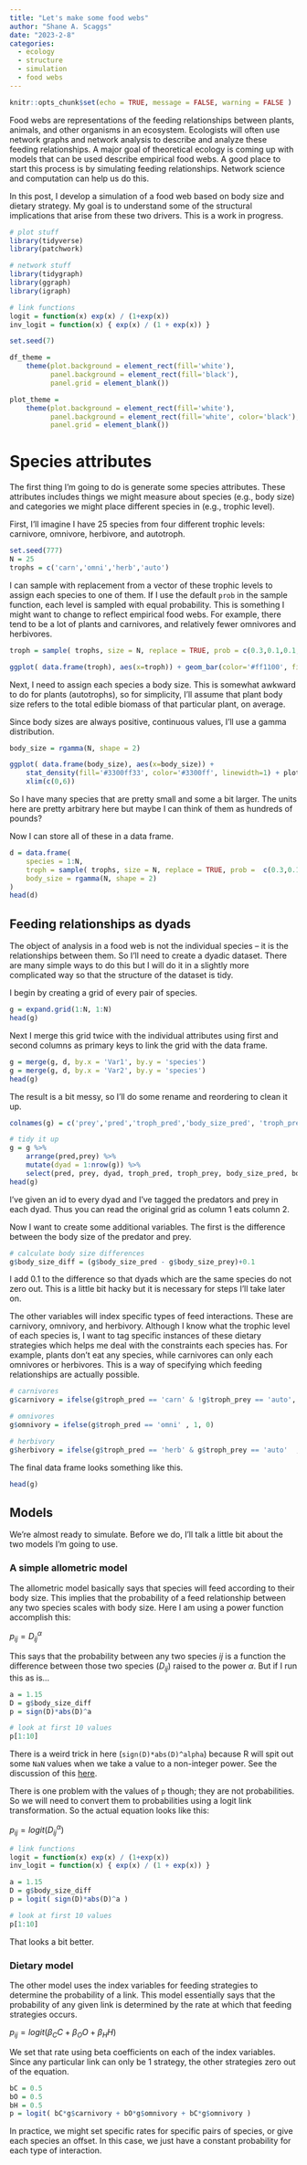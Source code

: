 ```yaml
---
title: "Let's make some food webs"
author: "Shane A. Scaggs"
date: "2023-2-8"
categories: 
  - ecology
  - structure
  - simulation
  - food webs
---
```


```r
knitr::opts_chunk$set(echo = TRUE, message = FALSE, warning = FALSE )
```

Food webs are representations of the feeding relationships between plants, animals, and other organisms in an ecosystem. Ecologists will often use network graphs and network analysis to describe and analyze these feeding relationships. A major goal of theoretical ecology is coming up with models that can be used describe empirical food webs. A good place to start this process is by simulating feeding relationships. Network science and computation can help us do this.

In this post, I develop a simulation of a food web based on body size and dietary strategy. My goal is to understand some of the structural implications that arise from these two drivers. This is a work in progress.

```r
# plot stuff
library(tidyverse)
library(patchwork)

# network stuff
library(tidygraph)
library(ggraph)
library(igraph)

# link functions 
logit = function(x) exp(x) / (1+exp(x))
inv_logit = function(x) { exp(x) / (1 + exp(x)) }

set.seed(7)

df_theme =   
    theme(plot.background = element_rect(fill='white'), 
          panel.background = element_rect(fill='black'), 
          panel.grid = element_blank())

plot_theme =   
    theme(plot.background = element_rect(fill='white'), 
          panel.background = element_rect(fill='white', color='black'), 
          panel.grid = element_blank())
```

# Species attributes

The first thing I'm going to do is generate some species attributes. These attributes includes things we might measure about species (e.g., body size) and categories we might place different species in (e.g., trophic level).

First, I'll imagine I have 25 species from four different trophic levels: carnivore, omnivore, herbivore, and autotroph.

```r
set.seed(777)
N = 25
trophs = c('carn','omni','herb','auto')
```

I can sample with replacement from a vector of these trophic levels to assign each species to one of them. If I use the default `prob` in the sample function, each level is sampled with equal probability. This is something I might want to change to reflect empirical food webs. For example, there tend to be a lot of plants and carnivores, and relatively fewer omnivores and herbivores.

```r
troph = sample( trophs, size = N, replace = TRUE, prob = c(0.3,0.1,0.1,0.5) )
```

```r
ggplot( data.frame(troph), aes(x=troph)) + geom_bar(color='#ff1100', fill='#ff110033', size=1, width=0.5) + plot_theme
```

Next, I need to assign each species a body size. This is somewhat awkward to do for plants (autotrophs), so for simplicity, I'll assume that plant body size refers to the total edible biomass of that particular plant, on average.

Since body sizes are always positive, continuous values, I'll use a gamma distribution.

```r
body_size = rgamma(N, shape = 2)
```

```r
ggplot( data.frame(body_size), aes(x=body_size)) + 
    stat_density(fill='#3300ff33', color='#3300ff', linewidth=1) + plot_theme + 
    xlim(c(0,6))

```

So I have many species that are pretty small and some a bit larger. The units here are pretty arbitrary here but maybe I can think of them as hundreds of pounds?

Now I can store all of these in a data frame.

```r
d = data.frame(
    species = 1:N, 
    troph = sample( trophs, size = N, replace = TRUE, prob =  c(0.3,0.1,0.1,0.5) ), 
    body_size = rgamma(N, shape = 2)
)
head(d)
```

## Feeding relationships as dyads

The object of analysis in a food web is not the individual species -- it is the relationships between them. So I'll need to create a dyadic dataset. There are many simple ways to do this but I will do it in a slightly more complicated way so that the structure of the dataset is tidy.

I begin by creating a grid of every pair of species.

```r
g = expand.grid(1:N, 1:N)
head(g)
```

Next I merge this grid twice with the individual attributes using first and second columns as primary keys to link the grid with the data frame.

```r
g = merge(g, d, by.x = 'Var1', by.y = 'species')
g = merge(g, d, by.x = 'Var2', by.y = 'species')
head(g)
```

The result is a bit messy, so I'll do some rename and reordering to clean it up.

```r
colnames(g) = c('prey','pred','troph_pred','body_size_pred', 'troph_prey', 'body_size_prey')

# tidy it up 
g = g %>% 
    arrange(pred,prey) %>%
    mutate(dyad = 1:nrow(g)) %>%
    select(pred, prey, dyad, troph_pred, troph_prey, body_size_pred, body_size_prey) 
head(g)
```

I've given an id to every dyad and I've tagged the predators and prey in each dyad. Thus you can read the original grid as column 1 eats column 2.

Now I want to create some additional variables. The first is the difference between the body size of the predator and prey.

```r
# calculate body size differences 
g$body_size_diff = (g$body_size_pred - g$body_size_prey)+0.1 
```

I add 0.1 to the difference so that dyads which are the same species do not zero out. This is a little bit hacky but it is necessary for steps I'll take later on.

The other variables will index specific types of feed interactions. These are carnivory, omnivory, and herbivory. Although I know what the trophic level of each species is, I want to tag specific instances of these dietary strategies which helps me deal with the constraints each species has. For example, plants don't eat any species, while carnivores can only each omnivores or herbivores. This is a way of specifying which feeding relationships are actually possible.

```r
# carnivores 
g$carnivory = ifelse(g$troph_pred == 'carn' & !g$troph_prey == 'auto', 1, 0)

# omnivores 
g$omnivory = ifelse(g$troph_pred == 'omni' , 1, 0)

# herbivory 
g$herbivory = ifelse(g$troph_pred == 'herb' & g$troph_prey == 'auto'  , 1, 0)
```

The final data frame looks something like this.

```r
head(g)
```

## Models

We're almost ready to simulate. Before we do, I'll talk a little bit about the two models I'm going to use.

### A simple allometric model

The allometric model basically says that species will feed according to their body size. This implies that the probability of a feed relationship between any two species scales with body size. Here I am using a power function accomplish this:

$p_{ij} = D_{ij}^\alpha$

This says that the probability between any two species $ij$ is a function the difference between those two species ($D_{ij}$) raised to the power $\alpha$. But if I run this as is...

```r
a = 1.15
D = g$body_size_diff
p = sign(D)*abs(D)^a

# look at first 10 values
p[1:10]
```

There is a weird trick in here (`sign(D)*abs(D)^alpha`) because R will spit out some `NaN` values when we take a value to a non-integer power. See the discussion of this [here](https://stackoverflow.com/questions/32847363/weird-nan-when-raising-a-number-to-a-non-integer-power). 

There is one problem with the values of `p` though; they are not probabilities. So we will need to convert them to probabilities using a logit link transformation. So the actual equation looks like this:

$p_{ij} = logit(D_{ij}^\alpha)$

```r
# link functions 
logit = function(x) exp(x) / (1+exp(x))
inv_logit = function(x) { exp(x) / (1 + exp(x)) }

a = 1.15
D = g$body_size_diff
p = logit( sign(D)*abs(D)^a )

# look at first 10 values
p[1:10]

```

That looks a bit better. 

### Dietary model 

The other model uses the index variables for feeding strategies to determine the probability of a link. This model essentially says that the probability of any given link is determined by the rate at which that feeding strategies occurs. 

$p_{ij} = logit( \beta_{C}C + \beta_{O}O + \beta_{H}H)$

We set that rate using beta coefficients on each of the index variables. Since any particular link can only be 1 strategy, the other strategies zero out of the equation. 

```r
bC = 0.5
bO = 0.5
bH = 0.5
p = logit( bC*g$carnivory + bO*g$omnivory + bC*g$omnivory )
```

In practice, we might set specific rates for specific pairs of species, or give each species an offset. In this case, we just have a constant probability for each type of interaction. 




